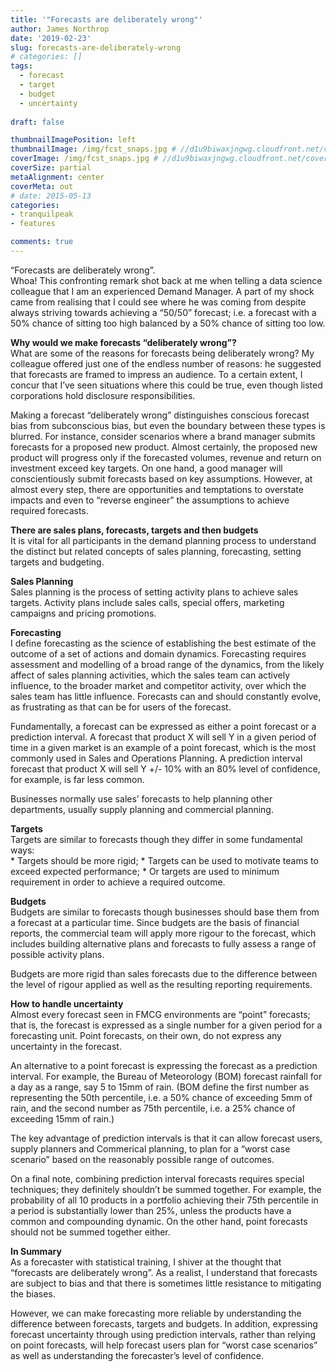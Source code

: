 ```yaml
---
title: '"Forecasts are deliberately wrong"'
author: James Northrop
date: '2019-02-23'
slug: forecasts-are-deliberately-wrong
# categories: []
tags:
  - forecast
  - target
  - budget
  - uncertainty
  
draft: false

thumbnailImagePosition: left
thumbnailImage: /img/fcst_snaps.jpg # //d1u9biwaxjngwg.cloudfront.net/cover-image-showcase/city-750.jpg
coverImage: /img/fcst_snaps.jpg # //d1u9biwaxjngwg.cloudfront.net/cover-image-showcase/city.jpg
coverSize: partial
metaAlignment: center
coverMeta: out
# date: 2015-05-13
categories:
- tranquilpeak
- features

comments: true
---
```


“Forecasts are deliberately wrong”.  
Whoa! This confronting remark shot back at me when telling a data science colleague that I am an experienced Demand Manager.  A part of my shock came from realising that I could see where he was coming from despite always striving towards achieving a “50/50” forecast; i.e. a forecast with a 50% chance of sitting too high balanced by a 50% chance of sitting too low.  


**Why would we make forecasts “deliberately wrong”?**  
What are some of the reasons for forecasts being deliberately wrong?  My colleague offered just one of the endless number of reasons: he suggested that forecasts are framed to impress an audience.  To a certain extent, I concur that I’ve seen situations where this could be true, even though listed corporations hold disclosure responsibilities. 

Making a forecast “deliberately wrong” distinguishes conscious forecast bias from subconscious bias, but even the boundary between these types is blurred.  For instance, consider scenarios where a brand manager submits forecasts for a proposed new product.  Almost certainly, the proposed new product will progress only if the forecasted volumes, revenue and return on investment exceed key targets.  On one hand, a good manager will conscientiously submit forecasts based on key assumptions.  However, at almost every step, there are opportunities and temptations to overstate impacts and even to “reverse engineer” the assumptions to achieve required forecasts.

**There are sales plans, forecasts, targets and then budgets**  
It is vital for all participants in the demand planning process to understand the distinct but related concepts of sales planning, forecasting, setting targets and budgeting.

**Sales Planning**  
Sales planning is the process of setting activity plans to achieve sales targets.  Activity plans include sales calls, special offers, marketing campaigns and pricing promotions.

**Forecasting**  
I define forecasting as the science of establishing the best estimate of the outcome of a set of actions and domain dynamics.  Forecasting requires assessment and modelling of a broad range of the dynamics, from the likely affect of sales planning activities, which the sales team can actively influence, to the broader market and competitor activity, over which the sales team has little influence.  Forecasts can and should constantly evolve, as frustrating as that can be for users of the forecast.

Fundamentally, a forecast can be expressed as either a point forecast or a prediction interval.  A forecast that product X will sell Y in a given period of time in a given market is an example of a point forecast, which is the most commonly used in Sales and Operations Planning.  A prediction interval forecast that product X will sell Y +/- 10% with an 80% level of confidence, for example, is far less common.

Businesses normally use sales’ forecasts to help planning other departments, usually supply planning and commercial planning.  

**Targets**  
Targets are similar to forecasts though they differ in some fundamental ways:  
* Targets should be more rigid;
* Targets can be used to motivate teams to exceed expected performance;
* Or targets are used to minimum requirement in order to achieve a required outcome.

**Budgets**  
Budgets are similar to forecasts though businesses should base them from a forecast at a particular time.  Since budgets are the basis of financial reports, the commercial team will apply more rigour to the forecast, which includes building alternative plans and forecasts to fully assess a range of possible activity plans.

Budgets are more rigid than sales forecasts due to the difference between the level of rigour applied as well as the resulting reporting requirements.

**How to handle uncertainty**  
Almost every forecast seen in FMCG environments are “point” forecasts; that is, the forecast is expressed as a single number for a given period for a forecasting unit.  Point forecasts, on their own, do not express any uncertainty in the forecast.

An alternative to a point forecast is expressing the forecast as a prediction interval.  For example, the Bureau of Meteorology (BOM) forecast rainfall for a day as a range, say 5 to 15mm of rain.  (BOM define the first number as representing the 50th percentile, i.e. a 50% chance of exceeding 5mm of rain, and the second number as 75th percentile, i.e. a 25% chance of exceeding 15mm of rain.)

The key advantage of prediction intervals is that it can allow forecast users, supply planners and Commerical planning, to plan for a “worst case scenario” based on the reasonably possible range of outcomes.

On a final note, combining prediction interval forecasts requires special techniques; they definitely shouldn’t be summed together.  For example, the probability of all 10 products in a portfolio achieving their 75th percentile in a period is substantially lower than 25%, unless the products have a common and compounding dynamic.  On the other hand, point forecasts should not be summed together either.

**In Summary**  
As a forecaster with statistical training, I shiver at the thought that “forecasts are deliberately wrong”.  As a realist, I understand that forecasts are subject to bias and that there is sometimes little resistance to mitigating the biases.

However, we can make forecasting more reliable by understanding the difference between forecasts, targets and budgets.  In addition, expressing forecast uncertainty through using prediction intervals, rather than relying on point forecasts, will help forecast users plan for “worst case scenarios” as well as understanding the forecaster’s level of confidence.
